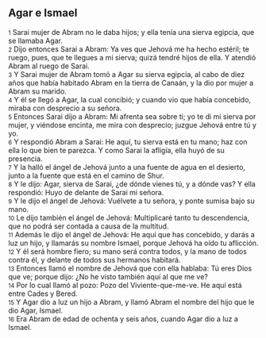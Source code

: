 == Agar e Ismael ==

{{anchor|1}} <small>1</small> Sarai mujer de Abram no le daba hijos; y ella tenía una sierva egipcia, que se llamaba Agar.<br>
{{anchor|2}} <small>2</small> Dijo entonces Sarai a Abram: Ya ves que Jehová me ha hecho estéril; te ruego, pues, que te llegues a mi sierva; quizá tendré hijos de ella. Y atendió Abram al ruego de Sarai.<br>
{{anchor|3}} <small>3</small> Y Sarai mujer de Abram tomó a Agar su sierva egipcia, al cabo de diez años que había habitado Abram en la tierra de Canaán, y la dio por mujer a Abram su marido.<br>
{{anchor|4}} <small>4</small> Y él se llegó a Agar, la cual concibió; y cuando vio que había concebido, miraba con desprecio a su señora.<br>
{{anchor|5}} <small>5</small> Entonces Sarai dijo a Abram: Mi afrenta sea sobre ti; yo te di mi sierva por mujer, y viéndose encinta, me mira con desprecio; juzgue Jehová entre tú y yo.<br>
{{anchor|6}} <small>6</small> Y respondió Abram a Sarai: He aquí, tu sierva está en tu mano; haz con ella lo que bien te parezca. Y como Sarai la afligía, ella huyó de su presencia.<br>
{{anchor|7}} <small>7</small> Y la halló el ángel de Jehová junto a una fuente de agua en el desierto, junto a la fuente que está en el camino de Shur.<br>
{{anchor|8}} <small>8</small> Y le dijo: Agar, sierva de Sarai, ¿de dónde vienes tú, y a dónde vas? Y ella respondió: Huyo de delante de Sarai mi señora.<br>
{{anchor|9}} <small>9</small> Y le dijo el ángel de Jehová: Vuélvete a tu señora, y ponte sumisa bajo su mano.<br>
{{anchor|10}} <small>10</small> Le dijo también el ángel de Jehová: Multiplicaré tanto tu descendencia, que no podrá ser contada a causa de la multitud.<br>
{{anchor|11}} <small>11</small> Además le dijo el ángel de Jehová: He aquí que has concebido, y darás a luz un hijo, y llamarás su nombre Ismael, porque Jehová ha oído tu aflicción.<br>
{{anchor|12}} <small>12</small> Y él será hombre fiero; su mano será contra todos, y la mano de todos contra él, y delante de todos sus hermanos habitará.<br>
{{anchor|13}} <small>13</small> Entonces llamó el nombre de Jehová que con ella hablaba: Tú eres Dios que ve; porque dijo: ¿No he visto también aquí al que me ve?<br>
{{anchor|14}} <small>14</small> Por lo cual llamó al pozo: Pozo del Viviente-que-me-ve. He aquí está entre Cades y Bered.<br>
{{anchor|15}} <small>15</small> Y Agar dio a luz un hijo a Abram, y llamó Abram el nombre del hijo que le dio Agar, Ismael.<br>
{{anchor|16}} <small>16</small> Era Abram de edad de ochenta y seis años, cuando Agar dio a luz a Ismael.<br>
